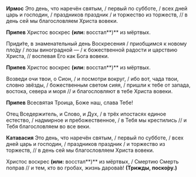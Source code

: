 **Ирмос** Это день, что наречён святым, / первый по субботе, / всех дней царь и господин, / праздников праздник / и торжество из торжеств, // в день сей мы благословляем Христа вовеки.

**Припев** Христос воскрес **(или:** восстал**)** из мёртвых.

Приди́те, в знаменательный день Воскресения / приобщимся к новому пло́ду / лозы виноградной — / к божественной радости и царствию Христа, // воспевая Его как Бога вовеки.

**Припев** Христос воскрес **(или:** восстал**)** из мёртвых.

Возведи очи твои, о Сион, / и посмотри вокруг, / ибо вот, чада твои, словно звёзды, / божественным светом сияя, / пришли к тебе от запада, востока, севера и моря // и благословляют в тебе Христа вовеки.

**Припев** Всесвятая Троица, Боже наш, слава Тебе!

Отец Вседержитель, и Слово, и Дух, / в трёх ипостасях единое естество, / надмирное и пребожественное, / в Тебя мы крестились // и Тебя благословляем во все веки.

**Катавасия** Это день, что наречён святым, / первый по субботе, / всех дней царь и господин, / праздников праздник / и торжество из торжеств, // в день сей мы благословляем Христа вовеки.

Христос воскрес **(или:** восстал**)** из мёртвых, / Смертию Смерть поправ // и тем, кто во гробах, жизнь дарова́в! **(Трижды, поско́ру.)**
